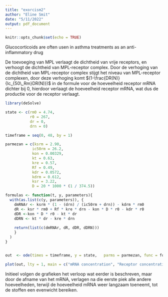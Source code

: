 ```yaml
---
title: "exorcism2"
author: "Eline Smit"
date: "5/11/2022"
output: pdf_document
---
```


```r
knitr::opts_chunk$set(echo = TRUE)
```

Glucocorticoids are often usen in asthma treatments as an anti-inflammatory drug

De toevoeging van MPL verlaagt de dichtheid van vrije receptors, en verhoogt de dichtheid van MPL-receptor complex. Door de verhoging van de dichtheid van MPL-receptor complex stijgt het niveau van MPL-receptor complexen, door deze verhoging komt $(1-\frac{DR(N)}{Ic_{50\_Rm}DR(N)})$ in de formule voor de hoeveelheid receptor mRNA dichter bij 0, hierdoor verlaagt de hoeveelheid receptor mRNA, wat dus de productie voor de receptor verlaagt.

```r
library(deSolve)

state <- c(rm0 = 4.74, 
           r0 = 267, 
           dr = 0, 
           drn = 0)

timeframe = seq(0, 48, by = 1)

parmezan = c(ksrm = 2.90, 
            ic50rm = 26.2, 
            kon = 0.00329, 
            kt = 0.63, 
            kre = 0.57, 
            Rf = 0.49, 
            kdr = 0.0572, 
            kdrm = 0.612, 
            ksr = 3.22, 
            D = 20 * 1000 * (1 / 374.5))

formulas <- function(t, y, parameters){
  with(as.list(c(y, parameters)), {
    dmRNAr <- ksrm * (1 - (drn) / (ic50rm + drn)) - kdrm * rm0
    dR <- ksr * rm0 + Rf * kre * drn - kon * D * r0 - kdr * r0
    dDR <-kon * D * r0 - kt * dr
    dDRN <- kt * dr - kre * drn
    
    return(list(c(dmRNAr, dR, dDR, dDRN)))
    }
  )
}


out  <- ode(times = timeframe, y = state,   parms = parmezan, func = formulas, method = "euler")

plot(out, lty = 1, main = c("mRNA concentration", "Receptor concentration", "Receptor complex concentration", "Receptor complex conc. in nucleus"), xlab = "Time in hours", ylab = c("fmol/g", "fmol/mg", "fmol/mg", "fmol/mg"))
```

Initieel volgen de grafieken het verloop wat eerder is beschreven, maar door de afname van het mRNA, verlagen na die eerste piek alle andere hoeveelheden, terwijl de hoeveelheid mRNA weer langzaam toeneemt, tot de stoffen een evenwicht bereiken. 